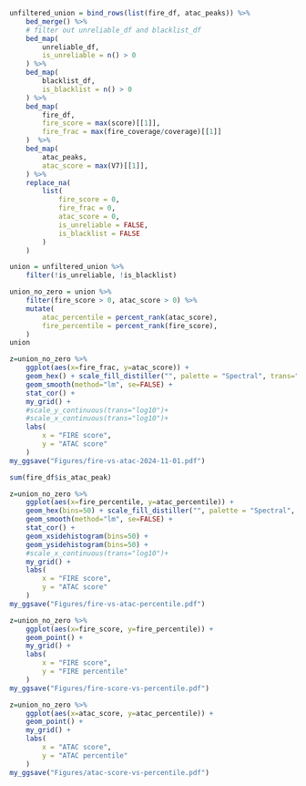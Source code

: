 ```r

unfiltered_union = bind_rows(list(fire_df, atac_peaks)) %>%
    bed_merge() %>%
    # filter out unreliable_df and blacklist_df
    bed_map(
        unreliable_df,
        is_unreliable = n() > 0
    ) %>%
    bed_map(
        blacklist_df,
        is_blacklist = n() > 0
    ) %>%
    bed_map(
        fire_df,
        fire_score = max(score)[[1]],
        fire_frac = max(fire_coverage/coverage)[[1]]
    )  %>%
    bed_map(
        atac_peaks,
        atac_score = max(V7)[[1]],
    ) %>%
    replace_na(
        list(
            fire_score = 0,
            fire_frac = 0,
            atac_score = 0,
            is_unreliable = FALSE,
            is_blacklist = FALSE
        )
    )

union = unfiltered_union %>%
    filter(!is_unreliable, !is_blacklist) 

union_no_zero = union %>%
    filter(fire_score > 0, atac_score > 0) %>%
    mutate(
        atac_percentile = percent_rank(atac_score),
        fire_percentile = percent_rank(fire_score),
    )
union
```



```r
z=union_no_zero %>%
    ggplot(aes(x=fire_frac, y=atac_score)) +
    geom_hex() + scale_fill_distiller("", palette = "Spectral", trans="log10") +
    geom_smooth(method="lm", se=FALSE) +
    stat_cor() +
    my_grid() +
    #scale_y_continuous(trans="log10")+
    #scale_x_continuous(trans="log10")+
    labs(
        x = "FIRE score",
        y = "ATAC score"
    )
my_ggsave("Figures/fire-vs-atac-2024-11-01.pdf")
```
```r
sum(fire_df$is_atac_peak)
```

```r
z=union_no_zero %>%
    ggplot(aes(x=fire_percentile, y=atac_percentile)) +
    geom_hex(bins=50) + scale_fill_distiller("", palette = "Spectral", trans="log10") +
    geom_smooth(method="lm", se=FALSE) +
    stat_cor() +
    geom_xsidehistogram(bins=50) +
    geom_ysidehistogram(bins=50) +
    #scale_x_continuous(trans="log10")+
    my_grid() +
    labs(
        x = "FIRE score",
        y = "ATAC score"
    )
my_ggsave("Figures/fire-vs-atac-percentile.pdf")
```

```r
z=union_no_zero %>%
    ggplot(aes(x=fire_score, y=fire_percentile)) +
    geom_point() +
    my_grid() +
    labs(
        x = "FIRE score",
        y = "FIRE percentile"
    )
my_ggsave("Figures/fire-score-vs-percentile.pdf")
```

```r
z=union_no_zero %>%
    ggplot(aes(x=atac_score, y=atac_percentile)) +
    geom_point() +
    my_grid() +
    labs(
        x = "ATAC score",
        y = "ATAC percentile"
    )
my_ggsave("Figures/atac-score-vs-percentile.pdf")
```